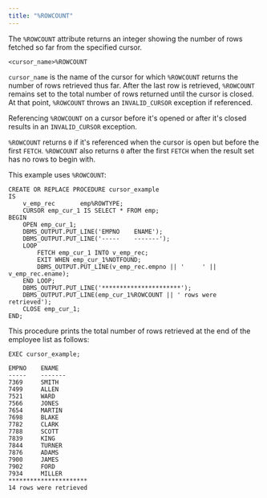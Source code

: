 ```yaml
---
title: "%ROWCOUNT"
---
```


<div id="%rowcount" class="registered_link"></div>

The `%ROWCOUNT` attribute returns an integer showing the number of rows fetched so far from the specified cursor.

```text
<cursor_name>%ROWCOUNT
```

`cursor_name` is the name of the cursor for which `%ROWCOUNT` returns the number of rows retrieved thus far. After the last row is retrieved, `%ROWCOUNT` remains set to the total number of rows returned until the cursor is closed. At that point, `%ROWCOUNT` throws an `INVALID_CURSOR` exception if referenced.

Referencing `%ROWCOUNT` on a cursor before it's opened or after it's closed results in an `INVALID_CURSOR` exception.

`%ROWCOUNT` returns `0` if it's referenced when the cursor is open but before the first `FETCH`. `%ROWCOUNT` also returns `0` after the first `FETCH` when the result set has no rows to begin with.

This example uses `%ROWCOUNT`:

```text
CREATE OR REPLACE PROCEDURE cursor_example
IS
    v_emp_rec       emp%ROWTYPE;
    CURSOR emp_cur_1 IS SELECT * FROM emp;
BEGIN
    OPEN emp_cur_1;
    DBMS_OUTPUT.PUT_LINE('EMPNO    ENAME');
    DBMS_OUTPUT.PUT_LINE('-----    -------');
    LOOP
        FETCH emp_cur_1 INTO v_emp_rec;
        EXIT WHEN emp_cur_1%NOTFOUND;
        DBMS_OUTPUT.PUT_LINE(v_emp_rec.empno || '     ' || v_emp_rec.ename);
    END LOOP;
    DBMS_OUTPUT.PUT_LINE('**********************');
    DBMS_OUTPUT.PUT_LINE(emp_cur_1%ROWCOUNT || ' rows were retrieved');
    CLOSE emp_cur_1;
END;
```

This procedure prints the total number of rows retrieved at the end of the employee list as follows:

```text
EXEC cursor_example;

EMPNO    ENAME
-----    -------
7369     SMITH
7499     ALLEN
7521     WARD
7566     JONES
7654     MARTIN
7698     BLAKE
7782     CLARK
7788     SCOTT
7839     KING
7844     TURNER
7876     ADAMS
7900     JAMES
7902     FORD
7934     MILLER
**********************
14 rows were retrieved
```
